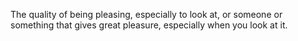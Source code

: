 The quality of being pleasing, especially to look at, or someone or something that gives great
pleasure, especially when you look at it.
